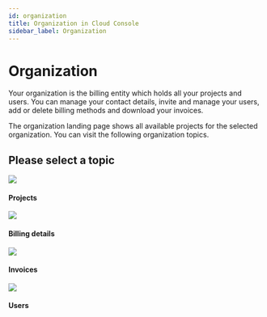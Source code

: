 ```yaml
---
id: organization
title: Organization in Cloud Console
sidebar_label: Organization
---
```



# Organization

Your organization is the billing entity which holds all your projects and users. You can manage your contact details, invite and manage your users, add or delete billing methods and download your invoices.

The organization landing page shows all available projects for the selected organization. You can visit the following organization topics.


<Notice />

## Please select a topic

<div className="flex mb80 brighten">
  <Card to="/docs/console/organization/projects">
    <img src="/img/icons/folders.svg" />
    <h4>Projects</h4>
    <p></p>
  </Card>
  <Card to="/docs/console/organization/billing-details">
    <img src="/img/icons/billing.svg" />
    <h4>Billing details</h4>
    <p></p>
  </Card>
  <Card to="/docs/console/organization/invoices">
    <img src="/img/icons/receipt.svg" />
    <h4>Invoices</h4>
    <p></p>
  </Card>
  <Card to="/docs/console/organization/users">
    <img src="/img/icons/users.svg" />
    <h4>Users</h4>
    <p></p>
  </Card>
</div>
